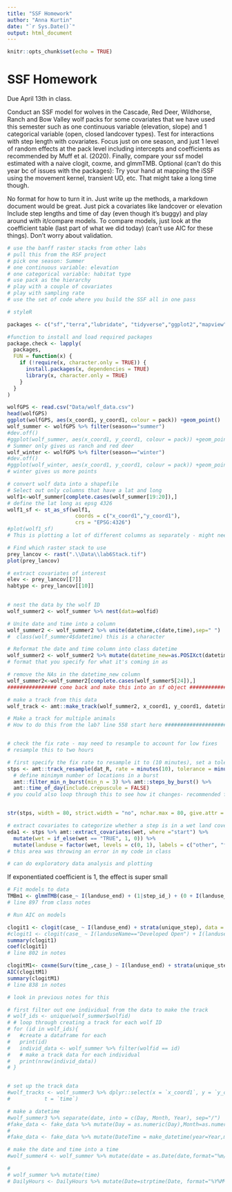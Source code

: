 ```yaml
---
title: "SSF Homework"
author: "Anna Kurtin"
date: "`r Sys.Date()`"
output: html_document
---
```


```r
knitr::opts_chunk$set(echo = TRUE)
```

# SSF Homework

Due April 13th in class. 

Conduct an SSF model for wolves in the Cascade, Red Deer, Wildhorse, Ranch and Bow Valley wolf packs for some covariates that we have used this semester such as one continuous variable (elevation, slope) and 1 categorical variable (open, closed landcover types).  Test for interactions with step length with covariates. Focus just on one season, and just 1 level of random effects at the pack level including intercepts and coefficients as recommended by Muff et al. (2020).  Finally, compare your ssf model estimated with a naive clogit, coxme, and glmmTMB.  Optional (can't do this year bc of issues with the packages): Try your hand at mapping the iSSF using the movement kernel, transient UD, etc.  That might take a long time though.

No format for how to turn it in. Just write up the methods, a markdown document would be great. 
Just pick a covariates like landcover or elevation
Include step lengths and time of day (even though it's buggy) and play around with it/compare models. 
To compare models, just look at the coefficient table (last part of what we did today) (can't use AIC for these things). Don't worry about validation.

```r
# use the banff raster stacks from other labs 
# pull this from the RSF project
# pick one season: Summer
# one continuous variable: elevation
# one categorical variable: habitat type
# use pack as the hierarchy
# play with a couple of covariates 
# play with sampling rate
# use the set of code where you build the SSF all in one pass

# styleR

```

```r
packages <- c("sf","terra","lubridate", "tidyverse","ggplot2","mapview","maptools","leaflet","xtable","broom","stars","magrittr","cowplot", "tmap","suncalc", "survival", "amt", "glmmTMB", "TMB")

#function to install and load required packages
package.check <- lapply(
  packages,
  FUN = function(x) {
    if (!require(x, character.only = TRUE)) {
      install.packages(x, dependencies = TRUE)
      library(x, character.only = TRUE)
    }
  }
)
```

```r
wolfGPS <- read.csv("Data/wolf_data.csv")
head(wolfGPS)
ggplot(wolfGPS, aes(x_coord1, y_coord1, colour = pack)) +geom_point()
wolf_summer <- wolfGPS %>% filter(season=="summer")
#dev.off()
#ggplot(wolf_summer, aes(x_coord1, y_coord1, colour = pack)) +geom_point()
# Summer only gives us ranch and red deer
wolf_winter <- wolfGPS %>% filter(season=="winter")
#dev.off()
#ggplot(wolf_winter, aes(x_coord1, y_coord1, colour = pack)) +geom_point()
# winter gives us more points
```


```r
# convert wolf data into a shapefile
# Select out only columns that have a lat and long
wolf1<-wolf_summer[complete.cases(wolf_summer[19:20]),]
# define the lat long as epsg 4326
wolf1_sf <- st_as_sf(wolf1,
                      coords = c("x_coord1","y_coord1"),
                      crs = "EPSG:4326")
#plot(wolf1_sf)
# This is plotting a lot of different columns as separately - might need to loop back to this
```


```r

# Find which raster stack to use
prey_lancov <- rast(".\\Data\\lab6Stack.tif")
plot(prey_lancov)

# extract covariates of interest
elev <- prey_lancov[[7]]
habtype <- prey_lancov[[10]]
 
```


```r
# nest the data by the wolf ID
wolf_summer2 <- wolf_summer %>% nest(data=wolfid)

# Unite date and time into a column
wolf_summer2 <- wolf_summer2 %>% unite(datetime,c(date,time),sep=" ")
#  class(wolf_summer4$datetime) this is a character

# Reformat the date and time column into class datetime 
wolf_summer2 <- wolf_summer2 %>% mutate(datetime_new=as.POSIXct(datetime,format="%m/%d/%y %H:%M"))
# format that you specify for what it's coming in as

# remove the NAs in the datetime_new column
wolf_summer2<-wolf_summer2[complete.cases(wolf_summer5[24]),]
################ come back and make this into an sf object ###################

# make a track from this data
wolf_track <- amt::make_track(wolf_summer2, x_coord1, y_coord1, datetime_new, crs = 4326)

# Make a track for multiple animals
# How to do this from the lab? line 558 start here ########################


# check the fix rate - may need to resample to account for low fixes
# resample this to two hours

# first specify the fix rate to resample it to (10 minutes), set a tolerance of how much fudge factor to include around the 10 minutes 
stps <- amt::track_resample(dat_R, rate = minutes(10), tolerance = minutes(1)) %>%
  # define minimym number of locations in a burst
  amt::filter_min_n_burst(min_n = 3) %>% amt::steps_by_burst() %>%
  amt::time_of_day(include.crepuscule = FALSE)
# you could also loop through this to see how it changes- recommended for multi scale nature of SSFs


str(stps, width = 80, strict.width = "no", nchar.max = 80, give.attr = FALSE)

```


```r
# extract covariates to categorize whether a step is in a wet land cover or not'# start is just speciying to compare where the animal went base on where it could have gone 
eda1 <- stps %>% amt::extract_covariates(wet, where ="start") %>% 
  mutate(wet = if_else(wet == "TRUE", 1, 0)) %>% 
  mutate(landuse = factor(wet, levels = c(0, 1), labels = c("other", "forested wetland")))
# this area was throwing an error in my code in class

# can do exploratory data analysis and plotting
```

If exponentiated coefficient is 1, the effect is super small

```r
# Fit models to data
TMBm1 <- glmmTMB(case_~ I(landuse_end) + (1|step_id_) + (0 + I(landuse_end)|id), family = poisson, data = fisher6, doFit = FALSE)
# line 897 from class notes

# Run AIC on models
```

```r
clogit1 <- clogit(case_ ~ I(landuse_end) + strata(unique_step), data = fisher6)
#clogit1 <- clogit(case_ ~ I(landuseName=="Developed Open") + I(landuseName=="Developed Other") +I(landuseName=="Natural")+I(landuseName=="Crops") + strata(stratum), data = fisher6)
summary(clogit1)
coef(clogit1)
# line 802 in notes

```

```r
clogitM1<- coxme(Surv(time_,case_) ~ I(landuse_end) + strata(unique_step) + (1|id), data=fisher6)
AIC(clogitM1)
summary(clogitM1)
# line 838 in notes


```

```r
# look in previous notes for this

```


```r
# first filter out one individual from the data to make the track 
# wolf_ids <- unique(wolf_summer$wolfid)
# # loop through creating a track for each wolf ID
# for (id in wolf_ids){
#   #create a dataframe for each 
#   print(id)
#   individ_data <- wolf_summer %>% filter(wolfid == id)
#   # make a track data for each individual
#   print(nrow(individ_data))
# }


# set up the track data
#wolf_tracks <- wolf_summer3 %>% dplyr::select(x = `x_coord1`, y = `y_coord1`,
#           t = `time`)

# make a datetime 
#wolf_summer3 %>% separate(date, into = c(Day, Month, Year), sep="/")
#fake_data <- fake_data %>% mutate(Day = as.numeric(Day),Month=as.numeric(Month),Year=as.numeric(Year))
#                     
#fake_data <- fake_data %>% mutate(DateTime = make_datetime(year=Year,month=Month,day=Day,hour=Hour,min=Min,sec=Sec))

# make the date and time into a time
#wolf_summer4 <- wolf_summer %>% mutate(date = as.Date(date,format="%m/%d/%Y"))

#
# wolf_summer %>% mutate(time)
# DailyHours <- DailyHours %>% mutate(Date=strptime(Date, format="%Y%M%D"))

```
